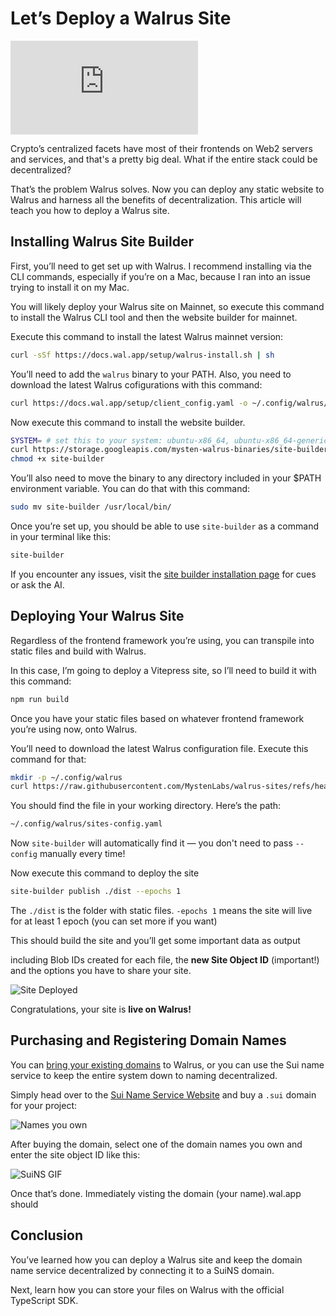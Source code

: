 # Let’s Deploy a Walrus Site

<div style={{
    position: 'relative',
    width: '100%',
    paddingBottom: '56.25%', // 16:9 aspect ratio
    height: 0,
    overflow: 'hidden'
}}>
    <iframe
        src="https://www.youtube.com/embed/V6qU2WY1KKA?list=PLwSqiyXKVkfVA5TXrPvnUXM6d07_zw8Ot"
        title="Let's Deploy a Walrus Site"
        frameBorder="0"
        allow="accelerometer; autoplay; clipboard-write; encrypted-media; gyroscope; picture-in-picture; web-share"
        referrerPolicy="strict-origin-when-cross-origin"
        allowFullScreen
        style={{
            position: 'absolute',
            top: 0,
            left: 0,
            width: '100%',
            height: '100%'
        }}
    ></iframe>
</div>

Crypto’s centralized facets have most of their frontends on Web2 servers and services, and that's a pretty big deal. What if the entire stack could be decentralized?

That’s the problem Walrus solves. Now you can deploy any static website to Walrus and harness all the benefits of decentralization. This article will teach you how to deploy a Walrus site.

## Installing Walrus Site Builder

First, you’ll need to get set up with Walrus. I recommend installing via the CLI commands, especially if you’re on a Mac, because I ran into an issue trying to install it on my Mac.

You will likely deploy your Walrus site on Mainnet, so execute this command to install the Walrus CLI tool and then the website builder for mainnet.

Execute this command to install the latest Walrus mainnet version:

```bash [terminal]
curl -sSf https://docs.wal.app/setup/walrus-install.sh | sh
```

You’ll need to add the `walrus` binary to your PATH. Also, you need to download the latest Walrus cofigurations with this command:

```bash [terminal]
curl https://docs.wal.app/setup/client_config.yaml -o ~/.config/walrus/client_config.yaml
```

Now execute this command to install the website builder.

```bash [terminal]
SYSTEM= # set this to your system: ubuntu-x86_64, ubuntu-x86_64-generic, macos-x86_64, macos-arm64, windows-x86_64.exe
curl https://storage.googleapis.com/mysten-walrus-binaries/site-builder-mainnet-latest-$SYSTEM -o site-builder
chmod +x site-builder
```

You’ll also need to move the binary to any directory included in your $PATH environment variable. You can do that with this command:

```bash [terminal]
sudo mv site-builder /usr/local/bin/
```

Once you’re set up, you should be able to use `site-builder` as a command in your terminal like this:

```bash [terminal]
site-builder
```

If you encounter any issues, visit the [site builder installation page](https://docs.wal.app/walrus-sites/tutorial-install.html) for cues or ask the AI.

## Deploying Your Walrus Site

Regardless of the frontend framework you’re using, you can transpile into static files and build with Walrus.

In this case, I’m going to deploy a Vitepress site, so I’ll need to build it with this command:



```bash [terminal]
npm run build
```

Once you have your static files based on whatever frontend framework you’re using now, onto Walrus.

You’ll need to download the latest Walrus configuration file. Execute this command for that:

```bash [terminal]
mkdir -p ~/.config/walrus
curl https://raw.githubusercontent.com/MystenLabs/walrus-sites/refs/heads/mainnet/sites-config.yaml -o ~/.config/walrus/sites-config.yaml
```

You should find  the file in your working directory. Here’s the path:

```bash [terminal]
~/.config/walrus/sites-config.yaml
```

Now `site-builder` will automatically find it — you don't need to pass `--config` manually every time!

Now execute this command to deploy the site

```bash [terminal]
site-builder publish ./dist --epochs 1
```

The `./dist` is the folder with static files. `-epochs 1` means the site will live for at least 1 epoch (you can set more if you want)

This should build the site and you’ll get some important data as output

including Blob IDs created for each file, the **new Site Object ID** (important!) and the options you have to share your site.

<img src="/deployed.png" alt="Site Deployed"/>

Congratulations, your site is **live on Walrus!**

## Purchasing and Registering Domain Names

You can [bring your existing domains](https://docs.wal.app/walrus-sites/bring-your-own-domain.html) to Walrus, or you can use the Sui name service to keep the entire system down to naming decentralized.

Simply head over to the [Sui Name Service Website](http://suins.io) and buy a `.sui` domain for your project:

<img src="/names.png" alt="Names you own"/>

After buying the domain, select one of the domain names you own and enter the site object ID like this:

<img src="/suins.gif" alt="SuiNS GIF"/>


Once that’s done. Immediately visting the domain (your name).wal.app should

## Conclusion

You’ve learned how you can deploy a Walrus site and keep the domain name service decentralized by connecting it to a SuiNS domain.

Next, learn how you can store your files on Walrus with the official TypeScript SDK.